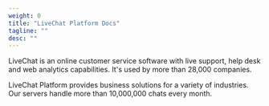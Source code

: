 ```yaml
---
weight: 0
title: "LiveChat Platform Docs"
tagline: ""
desc: ""
---
```


LiveChat is an online customer service software with live support, help desk and web analytics capabilities. It's used by more than 28,000 companies.

LiveChat Platform provides business solutions for a variety of industries. Our servers handle more than 10,000,000 chats every month.
